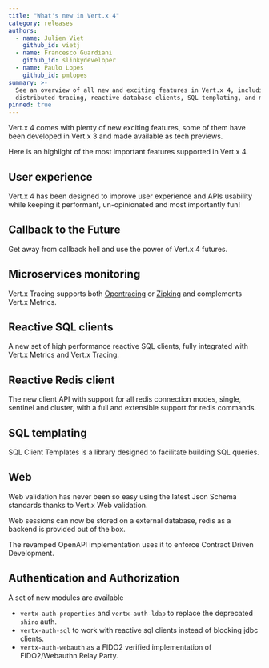 ```yaml
---
title: "What's new in Vert.x 4"
category: releases
authors:
  - name: Julien Viet
    github_id: vietj
  - name: Francesco Guardiani
    github_id: slinkydeveloper
  - name: Paulo Lopes
    github_id: pmlopes
summary: >-
  See an overview of all new and exciting features in Vert.x 4, including futures,
  distributed tracing, reactive database clients, SQL templating, and more.
pinned: true
---
```


Vert.x 4 comes with plenty of new exciting features, some of them have been developed in Vert.x 3 and made available
as tech previews.

Here is an highlight of the most important features supported in Vert.x 4.

## User experience

Vert.x 4 has been designed to improve user experience and APIs usability while keeping it
performant, un-opinionated and most importantly fun!

## Callback to the Future

Get away from callback hell and use the power of Vert.x 4 futures.

## Microservices monitoring

Vert.x Tracing supports both [Opentracing](https://opentracing.io/) or [Zipking](https://zipkin.io/) and complements
Vert.x Metrics.

## Reactive SQL clients

A new set of high performance reactive SQL clients, fully integrated with Vert.x Metrics and Vert.x Tracing.

## Reactive Redis client

The new client API with support for all redis connection modes, single, sentinel and cluster, with a full and extensible
support for redis commands.

## SQL templating

SQL Client Templates is a library designed to facilitate building SQL queries.

## Web

Web validation has never been so easy using the latest Json Schema standards thanks to Vert.x Web validation.

Web sessions can now be stored on a external database, redis as a backend is provided out of the box.

The revamped OpenAPI implementation uses it to enforce Contract Driven Development.

## Authentication and Authorization

A set of new modules are available

- `vertx-auth-properties` and `vertx-auth-ldap` to replace the deprecated `shiro` auth.
- `vertx-auth-sql` to work with reactive sql clients instead of blocking jdbc clients.
- `vertx-auth-webauth` as a FIDO2 verified implementation of FIDO2/Webauthn Relay Party.
